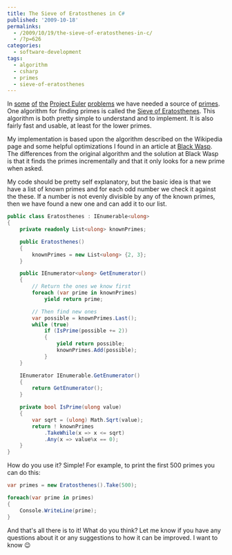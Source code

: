 ---
title: The Sieve of Eratosthenes in C#
published: '2009-10-18'
permalinks:
  - /2009/10/19/the-sieve-of-eratosthenes-in-c/
  - /?p=626
categories:
  - software-development
tags:
  - algorithm
  - csharp
  - primes
  - sieve-of-eratosthenes
---

In [some](/?p=176 'Problem 3') [of](/?p=496 'Problem 7') [the](/?p=543 'Problem 10') [Project Euler](https://projecteuler.net/) [problems](https://projecteuler.net/index.php?section=problems) we have needed a source of [primes](https://en.wikipedia.org/wiki/Primes). One algorithm for finding primes is called the [Sieve of Eratosthenes](https://en.wikipedia.org/wiki/Sieve_of_Eratosthenes). This algorithm is both pretty simple to understand and to implement. It is also fairly fast and usable, at least for the lower primes.

My implementation is based upon the algorithm described on the Wikipedia page and some helpful optimizations I found in an article at [Black Wasp](https://www.blackwasp.co.uk/Eratosthenes.aspx). The differences from the original algorithm and the solution at Black Wasp is that it finds the primes incrementally and that it only looks for a new prime when asked.

My code should be pretty self explanatory, but the basic idea is that we have a list of known primes and for each odd number we check it against the these. If a number is not evenly divisible by any of the known primes, then we have found a new one and can add it to our list.

```csharp
public class Eratosthenes : IEnumerable<ulong>
{
    private readonly List<ulong> knownPrimes;

    public Eratosthenes()
    {
        knownPrimes = new List<ulong> {2, 3};
    }

    public IEnumerator<ulong> GetEnumerator()
    {
        // Return the ones we know first
        foreach (var prime in knownPrimes)
            yield return prime;

        // Then find new ones
        var possible = knownPrimes.Last();
        while (true)
            if (IsPrime(possible += 2))
            {
                yield return possible;
                knownPrimes.Add(possible);
            }
    }

    IEnumerator IEnumerable.GetEnumerator()
    {
        return GetEnumerator();
    }

    private bool IsPrime(ulong value)
    {
        var sqrt = (ulong) Math.Sqrt(value);
        return ! knownPrimes
            .TakeWhile(x => x <= sqrt)
            .Any(x => value%x == 0);
    }
}
```

How do you use it? Simple! For example, to print the first 500 primes you can do this:

```csharp
var primes = new Eratosthenes().Take(500);

foreach(var prime in primes)
{
    Console.WriteLine(prime);
}
```

And that's all there is to it! What do you think? Let me know if you have any questions about it or any suggestions to how it can be improved. I want to know 😉
